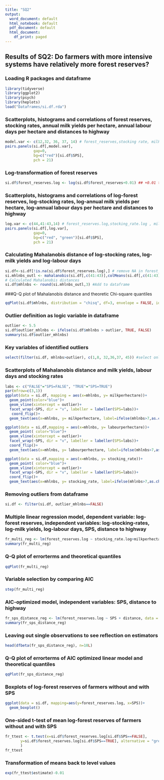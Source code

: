 ```yaml
---
title: "SQ2"
output:
  word_document: default
  html_notebook: default
  pdf_document: default
  html_document:
    df_print: paged
---
```

## Results of SQ2: Do farmers with more intensive systems have relatively more forest reserves?

### Loading R packages and dataframe 
```r
library(tidyverse)
library(ggplot2)
library(psych)
library(heplots)
load("Dataframes/si.df.rda")
```

### Scatterplots, histograms and correlations of forest reserves, stocking rates, annual milk yields per hectare, annual labour days per hectare and distances to highway
```r
model.var <- c(12,32, 36, 37, 14) # forest_reserves,stocking rate, milkperhectare, labourperhectare, distance
pairs.panels(si.df[,model.var],
             gap=0,
             bg=c("red")[si.df$SPS],
             pch = 21)
```

### Log-transformation of forest reserves
```r
si.df$forest_reserves.log <- log(si.df$forest_reserves+0.01) ## +0.01 to avoid infinitifs 
```

### Scatterplots, histograms and correlations of log-forest reserves, log-stocking rates, log-annual milk yields per hectare, log-annual labour days per hectare and distances to highway
```r
log.var <- c(44,41:43,14) # forest_reserves.log,stocking_rate.log , milkperhectare.log, labourperhectare.log, distance
pairs.panels(si.df[,log.var],
             gap=0,
             bg=c("red", "green")[si.df$SPS],
             pch = 21)
```


### Calculating Mahalanobis distance of log-stocking rates, log-milk yields and log-labour days 
```r
si.df<-si.df[!is.na(si.df$forest_reserves.log),] # remove NA in forest_reserves.log
si.mhlnbs_outl <- mahalanobis(si.df[,c(41:43)],colMeans(si.df[,c(41:43)]),cov(si.df[,c(41:43)]))
# Calculated Mahalanobis distances
si.df$mhlnbs <- round(si.mhlnbs_outl,3) #Add to dataframe
```

###Q-Q plot of Mahalanobis distance and theoretic Chi-square quantiles
```r
qqPlot(si.df$mhlnbs, distribution = "chisq", df=3, envelope = FALSE, id=FALSE)
```

### Outlier definition as logic variable in dataframe
```r
outlier <- 5.5
si.df$outlier_mhlnbs <- ifelse(si.df$mhlnbs > outlier, TRUE, FALSE)
summary(si.df$outlier_mhlnbs)
```

### Key variables of identified outliers 
```r
select(filter(si.df, mhlnbs>outlier), c(1,8, 32,36,37, 45)) #select only id_house, SPS, stocking_rate, labourperhectare, milkperhectare, mhlnbs 
``` 

### Scatterplots of Mahalanobis distance and milk yields, labour days and stocking rates
```r
labs <- c("FALSE"="SPS=FALSE", "TRUE"="SPS=TRUE")
par(mfrow=c(3,1))
ggplot(data = si.df, mapping = aes(x=mhlnbs, y= milkperhectare))+
  geom_point(color="blue")+
  geom_vline(xintercept = outlier)+
  facet_wrap(~SPS, dir = "v", labeller = labeller(SPS=labs))+
   coord_flip()+
  geom_text(aes(x=mhlnbs, y= milkperhectare, label=ifelse(mhlnbs>7,as.character(id_house),'')),hjust=0,vjust=0)

ggplot(data = si.df,mapping = aes(x=mhlnbs, y= labourperhectare))+
  geom_point( color="blue")+
  geom_vline(xintercept = outlier)+
  facet_wrap(~SPS, dir = "v", labeller = labeller(SPS=labs))+
  coord_flip()+
  geom_text(aes(x=mhlnbs, y= labourperhectare, label=ifelse(mhlnbs>7,as.character(id_house),'')),hjust=0,vjust=0)

ggplot(data = si.df,mapping = aes(x=mhlnbs, y= stocking_rate))+
  geom_point( color="blue")+
  geom_vline(xintercept = outlier)+
  facet_wrap(~SPS, dir = "v", labeller = labeller(SPS=labs))+
  coord_flip()+
  geom_text(aes(x=mhlnbs, y= stocking_rate, label=ifelse(mhlnbs>7,as.character(id_house),'')),hjust=0,vjust=0)

```

### Removing outliers from dataframe
```r
si.df <- filter(si.df, outlier_mhlnbs==FALSE)
```

### Multiple linear regression model, dependent variable: log-forest reserves, independent variables: log-stocking-rates, log-milk yields, log-labour days, SPS, distance to highway
```r
fr_multi_reg <- lm(forest_reserves.log ~ stocking_rate.log+milkperhectare.log+labourperhectare.log+SPS+distance, data = si.df)
summary(fr_multi_reg)
```
### Q-Q plot of errorterms and theoretical quantiles
```r
qqPlot(fr_multi_reg)
```

### Variable selection by comparing AIC
```r
step(fr_multi_reg)
```

### AIC-optimized model, independent variables: SPS, distance to highway
```r
fr_sps_distance_reg <- lm(forest_reserves.log ~ SPS + distance, data = si.df)
summary(fr_sps_distance_reg)
```

### Leaving out single observations to see reflection on estimators
```r
head(dfbeta(fr_sps_distance_reg), n=10L)
```

### Q-Q plot of errorterms of AIC optimized linear model and theoretical quantiles
```r
qqPlot(fr_sps_distance_reg)
```

### Boxplots of log-forest reserves of farmers without and with SPS
```r
ggplot(data = si.df, mapping=aes(y=forest_reserves.log, x=SPS))+
  geom_boxplot()
```

### One-sided t-test of mean log-forest reserves of farmers without and with SPS  
```r
fr_ttest <- t.test(x=si.df$forest_reserves.log[si.df$SPS==FALSE],
       y=si.df$forest_reserves.log[si.df$SPS==TRUE], alternative = "greater"
       )
fr_ttest
```

### Transformation of means back to level values
```r
exp(fr_ttest$estimate)-0.01
```
